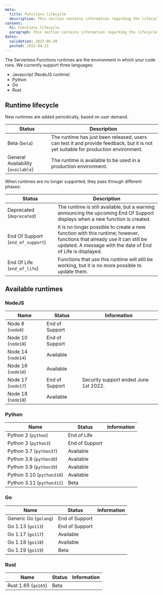 ```yaml
---
meta:
  title: Functions lifecycle
  description: This section contains information regarding the lifecycle of Serverless Functions.
content:
  h1: Functions lifecycle
  paragraph: This section contains information regarding the lifecycle of Serverless Functions.
dates:
  validation: 2022-06-30
  posted: 2022-04-13
---
```


The Serverless Functions runtimes are the environment in which your code runs.
We currently support three languages:
* Javascript (NodeJS runtime)
* Python
* Go
* Rust

## Runtime lifecycle

New runtimes are added periodically, based on user demand.

| Status                             | Description                                                                                                                        |
|------------------------------------|------------------------------------------------------------------------------------------------------------------------------------|
| Beta (`beta`)                      | The runtime has just been released, users can test it and provide feedback, but it is not yet suitable for production environment. |
| General Availability (`available`) | The runtime is available to be used in a production environment.                                                                   |

When runtimes are no longer supported, they pass through different phases:

| Status                            | Description                                                                                                                                                                            |
|-----------------------------------|----------------------------------------------------------------------------------------------------------------------------------------------------------------------------------------|
| Deprecated (`deprecated`)         | The runtime is still available, but a warning announcing the upcoming End Of Support displays when a new function is created.                                                          |
| End Of Support (`end_of_support`) | It is no longer possible to create a new function with this runtime; however, functions that already use it can still be updated. A message with the date of End of Life is displayed. |
| End Of Life (`end_of_life`)       | Functions that use this runtime will still be working, but it is no more possible to update them.                                                                                      |

## Available runtimes

### NodeJS

| Name                 | Status         | Information                             |
|----------------------|----------------|-----------------------------------------|
| Node 8 (`node8`)     | End of Support | |
| Node 10 (`node10`)   | End of Support | |
| Node 14 (`node14`)   | Available      | |
| Node 16 (`node16`)   | Available      | |
| Node 17 (`node17`)   | End of Support | Security support ended June 1st 2022. |
| Node 18 (`node18`)   | Available      | |

### Python
| Name                      | Status         | Information  |
|---------------------------|----------------|--------------|
| Python 2 (`python`)       | End of Life    | |
| Python 3 (`python3`)      | End of Support | |
| Python 3.7 (`python37`)   | Available      | |
| Python 3.8 (`python38`)   | Available      | |
| Python 3.9 (`python39`)   | Available      | |
| Python 3.10 (`python310`) | Available      | |
| Python 3.11 (`python311`) | Beta           | |

### Go
| Name                  | Status         | Information  |
|-----------------------|----------------|--------------|
| Generic Go (`golang`) | End of Support | |
| Go 1.13 (`go113`)     | End of Support | |
| Go 1.17 (`go117`)     | Available      | |
| Go 1.18 (`go118`)     | Available      | |
| Go 1.19 (`go119`)     | Beta           | |

### Rust
| Name                  | Status         | Information  |
|-----------------------|----------------|--------------|
| Rust 1.65 (`go165`)   | Beta           | |
